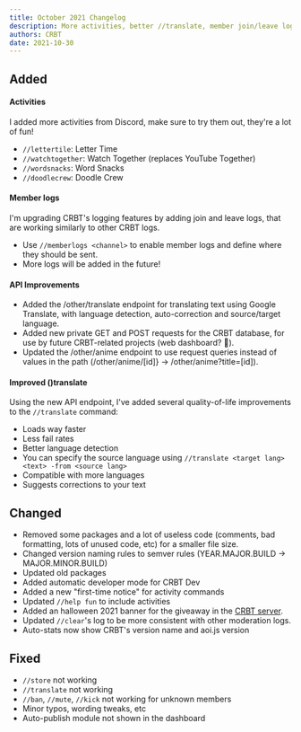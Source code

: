 ```yaml
---
title: October 2021 Changelog
description: More activities, better //translate, member join/leave logs and several API improvements!
authors: CRBT
date: 2021-10-30
---
```


## Added

#### Activities

I added more activities from Discord, make sure to try them out, they're a lot of fun!

- `//lettertile`: Letter Time
- `//watchtogether`: Watch Together (replaces YouTube Together)
- `//wordsnacks`: Word Snacks
- `//doodlecrew`: Doodle Crew

#### Member logs

I'm upgrading CRBT's logging features by adding join and leave logs, that are working similarly to other CRBT logs.

- Use `//memberlogs <channel>` to enable member logs and define where they should be sent.
- More logs will be added in the future!

#### API Improvements

- Added the /other/translate endpoint for translating text using Google Translate, with language detection, auto-correction and source/target language.
- Added new private GET and POST requests for the CRBT database, for use by future CRBT-related projects (web dashboard? 👀).
- Updated the /other/anime endpoint to use request queries instead of values in the path (/other/anime/\[id\]} -> /other/anime?title=\[id\]).

#### Improved ()translate

Using the new API endpoint, I've added several quality-of-life improvements to the `//translate` command:

- Loads way faster
- Less fail rates
- Better language detection
- You can specify the source language using `//translate <target lang> <text> -from <source lang>`
- Compatible with more languages
- Suggests corrections to your text

## Changed

- Removed some packages and a lot of useless code (comments, bad formatting, lots of unused code, etc) for a smaller file size.
- Changed version naming rules to semver rules (YEAR.MAJOR.BUILD -> MAJOR.MINOR.BUILD)
- Updated old packages
- Added automatic developer mode for CRBT Dev
- Added a new "first-time notice" for activity commands
- Updated `//help fun` to include activities
- Added an halloween 2021 banner for the giveaway in the [CRBT server](https://crbt.app/discord).
- Updated `//clear`'s log to be more consistent with other moderation logs.
- Auto-stats now show CRBT's version name and aoi.js version

## Fixed

- `//store` not working
- `//translate` not working
- `//ban`, `//mute`, `//kick` not working for unknown members
- Minor typos, wording tweaks, etc
- Auto-publish module not shown in the dashboard
